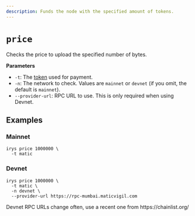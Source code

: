 ```yaml
---
description: Funds the node with the specified amount of tokens.
---
```



# `price`

Checks the price to upload the specified number of bytes.

**Parameters**

<div className="-mt-6" />

- `-t`: The [token](/overview/supported-tokens) used for payment.
- `-n`: The network to check. Values are `mainnet` or `devnet` (if you omit, the default is `mainnet`).
- `--provider-url`: RPC URL to use. This is only required when using Devnet.

## Examples

### Mainnet

```console
irys price 1000000 \
  -t matic
```

### Devnet

```console
irys price 1000000 \
  -t matic \
  -n devnet \
  --provider-url https://rpc-mumbai.maticvigil.com
```

<Callout type="info" emoji="ℹ️">
	Devnet RPC URLs change often, use a recent one from https://chainlist.org/
</Callout>
